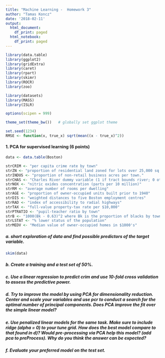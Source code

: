 ```yaml
---
title: "Machine Learning -  Homework 3"
author: "Tamas Koncz"
date: '2018-02-11'
output:
  html_document:
    df_print: paged
  html_notebook:
    df_print: paged
---
```


```r
library(data.table)
library(ggplot2)
library(gridExtra)
library(caret)
library(rpart)
library(skimr)
library(ROCR)
library(zoo)

library(datasets)
library(MASS)
library(ISLR)

options(scipen = 999)

theme_set(theme_bw())   # globally set ggplot theme

set.seed(1234)
RMSE <- function(x, true_x) sqrt(mean((x - true_x)^2))
```

#### 1. PCA for supervised learning (6 points)

```r
data <- data.table(Boston)

strCRIM <- "per capita crime rate by town"
strZN <- "proportion of residential land zoned for lots over 25,000 sq.ft."
strINDUS <- "proportion of non-retail business acres per town."
strCHAS <- "Charles River dummy variable (1 if tract bounds river; 0 otherwise)"
strNOX <- "nitric oxides concentration (parts per 10 million)"
strRM <- "average number of rooms per dwelling"
strAGE <- "proportion of owner-occupied units built prior to 1940"
strDIS <- "weighted distances to five Boston employment centres"
strRAD <- "index of accessibility to radial highways"
strTAX <- "full-value property-tax rate per $10,000"
strPTRATIO <- "pupil-teacher ratio by town"
strB <- "1000(Bk - 0.63)^2 where Bk is the proportion of blacks by town"
strLSTAT <- "% lower status of the population"
strMEDV <- "Median value of owner-occupied homes in $1000's"
```

##### a. short exploration of data and find possible predictors of the target variable.

```r
skim(data)
```


##### b. Create a training and a test set of 50%.

##### c. Use a linear regression to predict crim and use 10-fold cross validation to assess the predictive power.

##### d. Try to improve the model by using PCA for dimensionality reduction. Center and scale your variables and use pcr to conduct a search for the optimal number of principal components. Does PCA improve the fit over the simple linear model?

##### e. Use penalized linear models for the same task. Make sure to include ridge (alpha = 0) to your tune grid. How does the best model compare to that found in d)? Would pre-processing via PCA help this model? (add pca to preProcess). Why do you think the answer can be expected?

##### f. Evaluate your preferred model on the test set.

